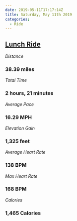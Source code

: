 ```yaml
---
date: 2019-05-11T17:17:14Z
title: Saturday, May 11th 2019
categories:
  - Ride
---
```

## [Lunch Ride](https://www.strava.com/activities/2359835375)

_Distance_

### 38.39 miles

_Total Time_

### 2 hours, 21 minutes

_Average Pace_

### 16.29 MPH

_Elevation Gain_

### 1,325 feet

_Average Heart Rate_

### 138 BPM

_Max Heart Rate_

### 168 BPM

_Calories_

### 1,465 Calories